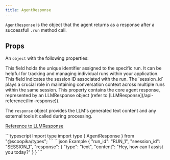 ```yaml
---
title: AgentResponse
---
```


`AgentResponse` is the object that the agent returns as a response after a successfull `.run` method call.

## Props

An `object` with the following properties:

<ResponseField name="run_id" type="string">
  This field holds the unique identifier assigned to the specific run. It can be helpful for tracking and managing individual runs within your application.
</ResponseField>

<ResponseField name="session_id" type="string">
  This field indicates the session ID associated with the run. The `session_id` plays a crucial role in maintaining conversation context across multiple runs within the same session.
</ResponseField>

<ResponseField name="response" type="LLMResponse">
  This property contains the core agent response, represented by an LLMResponse object (refer to [LLMResponse](/api-reference/llm-response)).

  The `response` object provides the LLM's generated text content and any external tools it called during processing.

  [Reference to LLMResponse](/api-reference/llm-response)
</ResponseField>

<RequestExample>
```typescript Import type
import type { AgentResponse } from "@scoopika/types";
```
</RequestExample>

<ResponseExample>
```json Example
{
	"run_id": "RUN_1",
	"seession_id": "SESSION_1",
	"response": {
		"type": "text",
		"content": "Hey, how can I assist you today?"
	}
}
```
</ResponseExample>
